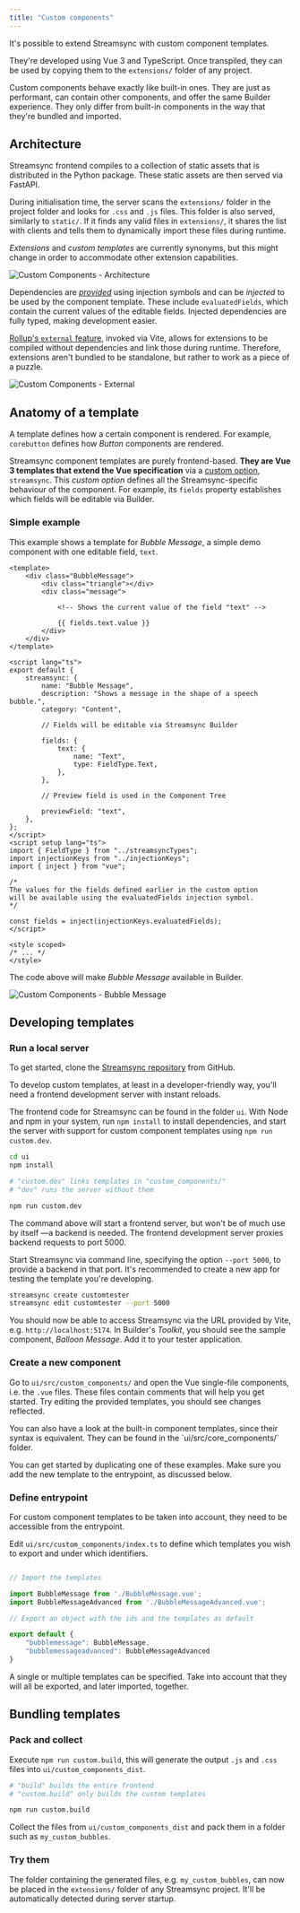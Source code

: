 ```yaml
---
title: "Custom components"
---
```


It's possible to extend Streamsync with custom component templates. 

They're developed using Vue 3 and TypeScript. Once transpiled, they can be used by copying them to the `extensions/` folder of any project.

<Note> 
Custom components behave exactly like built-in ones.
They are just as performant, can contain other components, and offer the same Builder experience. They only differ from built-in components in the way that they're bundled and imported.
</Note>

## Architecture

Streamsync frontend compiles to a collection of static assets that is distributed in the Python package. These static assets are then served via FastAPI.

During initialisation time, the server scans the `extensions/` folder in the project folder and looks for `.css` and `.js` files. This folder is also served, similarly to `static/`. If it finds any valid files in `extensions/`, it shares the list with clients and tells them to dynamically import these files during runtime.

_Extensions_ and _custom templates_ are currently synonyms, but this might change in order to accommodate other extension capabilities.

![Custom Components - Architecture](./images/custom-components.architecture.png)

Dependencies are [_provided_](https://vuejs.org/api/composition-api-dependency-injection.html) using injection symbols and can be _injected_ to be used by the component template. These include `evaluatedFields`, which contain the current values of the editable fields. Injected dependencies are fully typed, making  development easier.

[Rollup's `external` feature](https://rollupjs.org/configuration-options/#external), invoked via Vite, allows for extensions to be compiled without dependencies and link those during runtime. Therefore, extensions aren't bundled to be standalone, but rather to work as a piece of a puzzle.

![Custom Components - External](./images/custom-components.external.png)

## Anatomy of a template

A template defines how a certain component is rendered. For example, `corebutton` defines how _Button_ components are rendered.

Streamsync component templates are purely frontend-based. **They are Vue 3 templates that extend the Vue specification** via a [custom option](https://vuejs.org/api/utility-types.html#componentcustomoptions), `streamsync`. This _custom option_ defines all the Streamsync-specific behaviour of the component. For example, its `fields` property establishes which fields will be editable via Builder.

### Simple example

This example shows a template for _Bubble Message_, a simple demo component with one editable field, `text`.   

```vue
<template>
	<div class="BubbleMessage">
        <div class="triangle"></div>
        <div class="message">

            <!-- Shows the current value of the field "text" -->
            
            {{ fields.text.value }}
        </div>
	</div>
</template>

<script lang="ts">
export default {    
    streamsync: {
		name: "Bubble Message",
		description: "Shows a message in the shape of a speech bubble.",
		category: "Content",
		
        // Fields will be editable via Streamsync Builder
        
        fields: {
			text: {
				name: "Text",
				type: FieldType.Text,
			},
		},

        // Preview field is used in the Component Tree

		previewField: "text",
	},
};
</script>
<script setup lang="ts">
import { FieldType } from "../streamsyncTypes";
import injectionKeys from "../injectionKeys";
import { inject } from "vue";

/*
The values for the fields defined earlier in the custom option
will be available using the evaluatedFields injection symbol.
*/

const fields = inject(injectionKeys.evaluatedFields);
</script>

<style scoped>
/* ... */
</style>
```

The code above will make _Bubble Message_ available in Builder.

![Custom Components - Bubble Message](./images/custom-components.bubble-message.png)

## Developing templates

### Run a local server

To get started, clone the [Streamsync repository](https://github.com/streamsync-cloud/streamsync) from GitHub. 

To develop custom templates, at least in a developer-friendly way, you'll need a frontend development server with instant reloads.

The frontend code for Streamsync can be found in the folder `ui`. With Node and npm in your system, run `npm install` to install dependencies, and start the server with support for custom component templates using `npm run custom.dev`.

```sh
cd ui
npm install

# "custom.dev" links templates in "custom_components/"
# "dev" runs the server without them 

npm run custom.dev
```

The command above will start a frontend server, but won't be of much use by itself —a backend is needed. The frontend development server proxies backend requests to port 5000.

Start Streamsync via command line, specifying the option `--port 5000`, to provide a backend in that port. It's recommended to create a new app for testing the template you're developing.

```sh
streamsync create customtester
streamsync edit customtester --port 5000
```

You should now be able to access Streamsync via the URL provided by Vite, e.g. `http://localhost:5174`. In Builder's _Toolkit_, you should see the sample component, _Balloon Message_. Add it to your tester application.

### Create a new component

Go to `ui/src/custom_components/` and open the Vue single-file components, i.e. the `.vue` files. These files contain comments that will help you get started. Try editing the provided templates, you should see changes reflected.

<Note>
You can also have a look at the built-in component templates, since their syntax is equivalent. They can be found in the `ui/src/core_components/` folder.
</Note>

You can get started by duplicating one of these examples. Make sure you add the new template to the entrypoint, as discussed below.

### Define entrypoint

For custom component templates to be taken into account, they need to be accessible from the entrypoint.

Edit `ui/src/custom_components/index.ts` to define which templates you wish to export and under which identifiers.

```ts

// Import the templates

import BubbleMessage from './BubbleMessage.vue';
import BubbleMessageAdvanced from './BubbleMessageAdvanced.vue';

// Export an object with the ids and the templates as default

export default {
    "bubblemessage": BubbleMessage,
    "bubblemessageadvanced": BubbleMessageAdvanced
}
```

A single or multiple templates can be specified. Take into account that they will all be exported, and later imported, together.

## Bundling templates

### Pack and collect

Execute `npm run custom.build`, this will generate the output `.js` and `.css` files into `ui/custom_components_dist`.

```sh
# "build" builds the entire frontend
# "custom.build" only builds the custom templates 

npm run custom.build
```

Collect the files from `ui/custom_components_dist` and pack them in a folder such as `my_custom_bubbles`. 

### Try them

The folder containing the generated files, e.g. `my_custom_bubbles`, can now be placed in the `extensions/` folder of any Streamsync project. It'll be automatically detected during server startup.